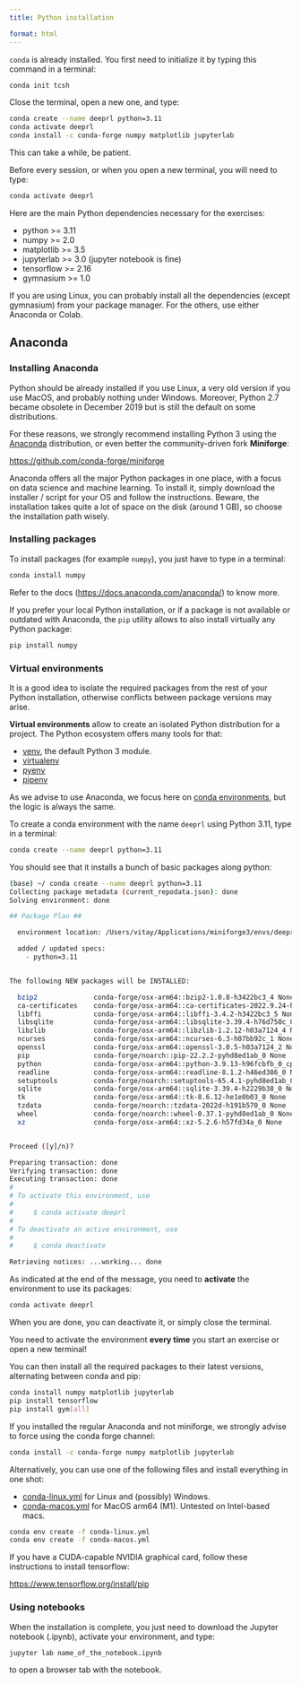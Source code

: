 ```yaml
---
title: Python installation

format: html
---
```


::: {.callout-note icon="false" title="Using conda in the B202 (FRIZ)"}

`conda` is already installed. You first need to initialize it by typing this command in a terminal:

```bash
conda init tcsh
```

Close the terminal, open a new one, and type:

```bash
conda create --name deeprl python=3.11
conda activate deeprl
conda install -c conda-forge numpy matplotlib jupyterlab
```

This can take a while, be patient.

Before every session, or when you open a new terminal, you will need to type:

```bash
conda activate deeprl
```
:::

Here are the main Python dependencies necessary for the exercises:

* python >= 3.11
* numpy >= 2.0
* matplotlib >= 3.5
* jupyterlab >= 3.0 (jupyter notebook is fine)
* tensorflow >= 2.16
* gymnasium >= 1.0

If you are using Linux, you can probably install all the dependencies (except gymnasium) from your package manager. For the others, use either Anaconda or Colab.

## Anaconda

### Installing Anaconda

Python should be already installed if you use Linux, a very old version if you use MacOS, and probably nothing under Windows. Moreover, Python 2.7 became obsolete in December 2019 but is still the default on some distributions. 

For these reasons, we strongly recommend installing Python 3 using the [Anaconda](https://www.anaconda.com/products/individual) distribution, or even better the community-driven fork **Miniforge**:

<https://github.com/conda-forge/miniforge>


Anaconda offers all the major Python packages in one place, with a focus on data science and machine learning. To install it, simply download the installer / script for your OS and follow the instructions. Beware, the installation takes quite a lot of space on the disk (around 1 GB), so choose the installation path wisely.

### Installing packages

To install packages (for example `numpy`), you just have to type in a terminal:

```bash
conda install numpy
```

Refer to the docs (<https://docs.anaconda.com/anaconda/>) to know more. 

If you prefer your local Python installation, or if a package is not available or outdated with Anaconda, the `pip` utility allows to also install virtually any Python package:

```bash
pip install numpy
```

### Virtual environments

It is a good idea to isolate the required packages from the rest of your Python installation, otherwise conflicts between package versions may arise. 

**Virtual environments** allow to create an isolated Python distribution for a project. The Python ecosystem offers many tools for that:

* [venv](https://docs.python.org/3/library/venv.html), the default Python 3 module.
* [virtualenv](https://github.com/pypa/virtualenv)
* [pyenv](https://github.com/pyenv/pyenv)
* [pipenv](https://pypi.org/project/pipenv/)

As we advise to use Anaconda, we focus here on [conda environments](https://conda.io/projects/conda/en/latest/user-guide/tasks/manage-environments.html), but the logic is always the same.

To create a conda environment with the name `deeprl` using Python 3.11, type in a terminal:

```bash
conda create --name deeprl python=3.11
```

You should see that it installs a bunch of basic packages along python:

```bash
(base) ~/ conda create --name deeprl python=3.11
Collecting package metadata (current_repodata.json): done
Solving environment: done

## Package Plan ##

  environment location: /Users/vitay/Applications/miniforge3/envs/deeprl

  added / updated specs:
    - python=3.11


The following NEW packages will be INSTALLED:

  bzip2              conda-forge/osx-arm64::bzip2-1.0.8-h3422bc3_4 None
  ca-certificates    conda-forge/osx-arm64::ca-certificates-2022.9.24-h4653dfc_0 None
  libffi             conda-forge/osx-arm64::libffi-3.4.2-h3422bc3_5 None
  libsqlite          conda-forge/osx-arm64::libsqlite-3.39.4-h76d750c_0 None
  libzlib            conda-forge/osx-arm64::libzlib-1.2.12-h03a7124_4 None
  ncurses            conda-forge/osx-arm64::ncurses-6.3-h07bb92c_1 None
  openssl            conda-forge/osx-arm64::openssl-3.0.5-h03a7124_2 None
  pip                conda-forge/noarch::pip-22.2.2-pyhd8ed1ab_0 None
  python             conda-forge/osx-arm64::python-3.9.13-h96fcbfb_0_cpython None
  readline           conda-forge/osx-arm64::readline-8.1.2-h46ed386_0 None
  setuptools         conda-forge/noarch::setuptools-65.4.1-pyhd8ed1ab_0 None
  sqlite             conda-forge/osx-arm64::sqlite-3.39.4-h2229b38_0 None
  tk                 conda-forge/osx-arm64::tk-8.6.12-he1e0b03_0 None
  tzdata             conda-forge/noarch::tzdata-2022d-h191b570_0 None
  wheel              conda-forge/noarch::wheel-0.37.1-pyhd8ed1ab_0 None
  xz                 conda-forge/osx-arm64::xz-5.2.6-h57fd34a_0 None


Proceed ([y]/n)?

Preparing transaction: done
Verifying transaction: done
Executing transaction: done
#
# To activate this environment, use
#
#     $ conda activate deeprl
#
# To deactivate an active environment, use
#
#     $ conda deactivate

Retrieving notices: ...working... done
```

As indicated at the end of the message, you need to **activate** the environment to use its packages:

```bash
conda activate deeprl
```

When you are done, you can deactivate it, or simply close the terminal.

::: {.callout-note}
You need to activate the environment **every time** you start an exercise or open a new terminal!
:::

You can then install all the required packages to their latest versions, alternating between conda and pip:

```bash
conda install numpy matplotlib jupyterlab
pip install tensorflow
pip install gym[all]
```

::: {.callout-hint}
If you installed the regular Anaconda and not miniforge, we strongly advise to force using the conda forge channel:

```bash
conda install -c conda-forge numpy matplotlib jupyterlab
```
:::


Alternatively, you can use one of the following files and install everything in one shot:

* [conda-linux.yml](./conda-linux.yml) for Linux and (possibly) Windows.
* [conda-macos.yml](./conda-macos.yml) for MacOS arm64 (M1). Untested on Intel-based macs.

```bash
conda env create -f conda-linux.yml
conda env create -f conda-macos.yml
```

::: {.callout-note}

If you have a CUDA-capable NVIDIA graphical card, follow these instructions to install tensorflow:

<https://www.tensorflow.org/install/pip>
:::

### Using notebooks

When the installation is complete, you just need to download the Jupyter notebook (.ipynb), activate your environment, and type:

```bash
jupyter lab name_of_the_notebook.ipynb
```

to open a browser tab with the notebook.
